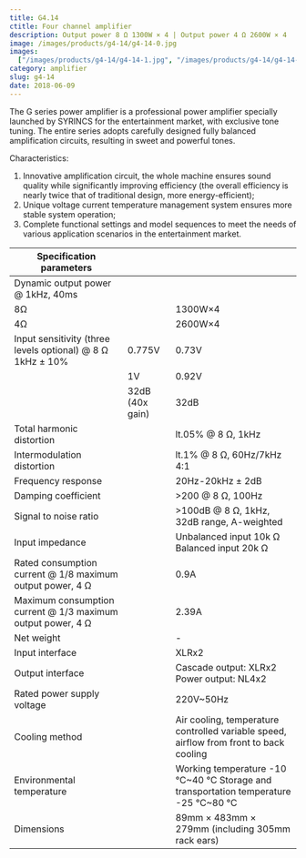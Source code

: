 ```yaml
---
title: G4.14
ctitle: Four channel amplifier
description: Output power 8 Ω 1300W × 4 | Output power 4 Ω 2600W × 4
image: /images/products/g4-14/g4-14-0.jpg
images:
  ["/images/products/g4-14/g4-14-1.jpg", "/images/products/g4-14/g4-14-2.jpg"]
category: amplifier
slug: g4-14
date: 2018-06-09
---
```


The G series power amplifier is a professional power amplifier specially launched by SYRINCS for the entertainment market, with exclusive tone tuning. The entire series adopts carefully designed fully balanced amplification circuits, resulting in sweet and powerful tones.

Characteristics:

1. Innovative amplification circuit, the whole machine ensures sound quality while significantly improving efficiency (the overall efficiency is nearly twice that of traditional design, more energy-efficient);
2. Unique voltage current temperature management system ensures more stable system operation;
3. Complete functional settings and model sequences to meet the needs of various application scenarios in the entertainment market.

| Specification parameters                                    |                 |                                                                                        |
| ----------------------------------------------------------- | --------------- | -------------------------------------------------------------------------------------- |
| Dynamic output power @ 1kHz, 40ms                           |                 |                                                                                        |
| 8Ω                                                          |                 | 1300W×4                                                                                |
| 4Ω                                                          |                 | 2600W×4                                                                                |
| Input sensitivity (three levels optional) @ 8 Ω 1kHz ± 10%  | 0.775V          | 0.73V                                                                                  |
|                                                             | 1V              | 0.92V                                                                                  |
|                                                             | 32dB (40x gain) | 32dB                                                                                   |
| Total harmonic distortion                                   |                 | lt.05% @ 8 Ω, 1kHz                                                                     |
| Intermodulation distortion                                  |                 | lt.1% @ 8 Ω, 60Hz/7kHz 4:1                                                             |
| Frequency response                                          |                 | 20Hz-20kHz ± 2dB                                                                       |
| Damping coefficient                                         |                 | >200 @ 8 Ω, 100Hz                                                                      |
| Signal to noise ratio                                       |                 | >100dB @ 8 Ω, 1kHz, 32dB range, A-weighted                                             |
| Input impedance                                             |                 | Unbalanced input 10k Ω Balanced input 20k Ω                                            |
| Rated consumption current @ 1/8 maximum output power, 4 Ω   |                 | 0.9A                                                                                   |
| Maximum consumption current @ 1/3 maximum output power, 4 Ω |                 | 2.39A                                                                                  |
| Net weight                                                  |                 | -                                                                                      |
| Input interface                                             |                 | XLRx2                                                                                  |
| Output interface                                            |                 | Cascade output: XLRx2 Power output: NL4x2                                              |
| Rated power supply voltage                                  |                 | 220V~50Hz                                                                              |
| Cooling method                                              |                 | Air cooling, temperature controlled variable speed, airflow from front to back cooling |
| Environmental temperature                                   |                 | Working temperature -10 ℃~40 ℃ Storage and transportation temperature -25 ℃~80 ℃       |
| Dimensions                                                  |                 | 89mm × 483mm × 279mm (including 305mm rack ears)                                       |
